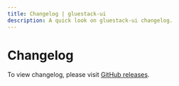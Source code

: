 ```yaml
---
title: Changelog | gluestack-ui
description: A quick look on gluestack-ui changelog.
---
```



<Meta title="ui/Guides/More/Changelog" />

# Changelog

To view changelog, please visit [GitHub releases](https://github.com/gluestack/gluestack-ui/releases).
